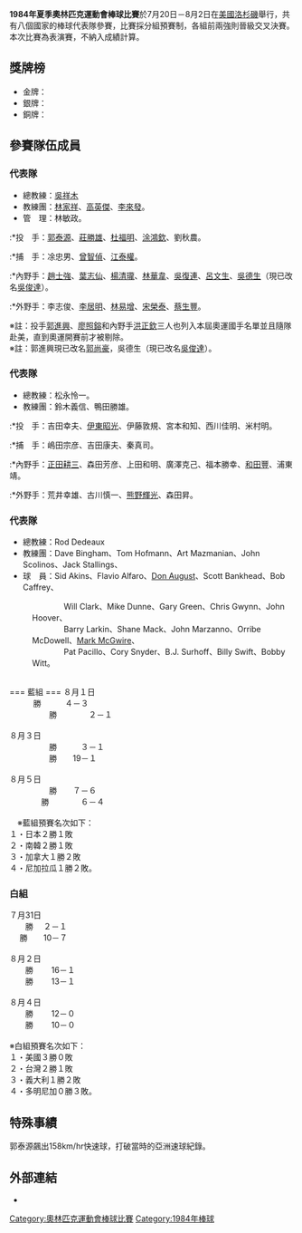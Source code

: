 {{Multiple issues|
{{Copy edit|time=2022-05-06T13:10:24+00:00}}
{{Unreferenced|time=2022-05-06T13:10:24+00:00}}
}}
{{Incomplete|time=2022-05-06T13:10:24+00:00}}
'''1984年夏季奧林匹克運動會棒球比賽'''於7月20日－8月2日在[[美國|美國]][[洛杉磯|洛杉磯]]舉行，共有八個國家的棒球代表隊參賽，比賽採分組預賽制，各組前兩強則晉級交叉決賽。本次比賽為表演賽，不納入成績計算。
== 獎牌榜 ==
* 金牌：{{JPN}}
* 銀牌：{{USA}}
* 銅牌：{{TPE}}

== 參賽隊伍成員 ==
=== {{TPE}}代表隊 ===
*總教練：[[吳祥木|吳祥木]]
*教練團：[[林家祥|林家祥]]、[[高英傑|高英傑]]、[[李來發|李來發]]。
*管　理：林敏政。
:*投　手：[[郭泰源|郭泰源]]、[[莊勝雄|莊勝雄]]、[[杜福明|杜福明]]、[[涂鴻欽|涂鴻欽]]、劉秋農。
:*捕　手：凃忠男、[[曾智偵|曾智偵]]、[[江泰權|江泰權]]。
:*內野手：[[趙士強|趙士強]]、[[葉志仙|葉志仙]]、[[楊清瓏|楊清瓏]]、[[林華韋|林華韋]]、[[吳復連|吳復連]]、[[呂文生|呂文生]]、[[吳德生|吳德生]]（現已改名[[吳俊達|吳俊達]]）。
:*外野手：李志俊、[[李居明_(棒球運動員)|李居明]]、[[林易增|林易增]]、[[宋榮泰|宋榮泰]]、[[蔡生豐|蔡生豐]]。

※註：投手[[郭進興|郭進興]]、[[廖照鎔|廖照鎔]]和內野手[[洪正欽|洪正欽]]三人也列入本屆奧運國手名單並且隨隊赴美，直到奧運開賽前才被剔除。<br />
※註：郭進興現已改名[[郭尚豪|郭尚豪]]，吳德生（現已改名[[吳俊達|吳俊達]]）。
<br/>

=== {{JAP}}代表隊 ===
*總教練：松永怜一。
*教練團：鈴木義信、鴨田勝雄。
:*投　手：吉田幸夫、[[伊東昭光|伊東昭光]]、伊藤敦規、宮本和知、西川佳明、米村明。
:*捕　手：嶋田宗彦、吉田康夫、秦真司。
:*內野手：[[正田耕三|正田耕三]]、森田芳彦、上田和明、廣澤克己、福本勝幸、[[和田豐|和田豐]]、浦東靖。
:*外野手：荒井幸雄、古川慎一、[[熊野輝光|熊野輝光]]、森田昇。
<br/>

=== {{USA}}代表隊 ===
*總教練：Rod Dedeaux
*教練團：Dave Bingham、Tom Hofmann、Art Mazmanian、John Scolinos、Jack Stallings、
*球　員：Sid Akins、Flavio Alfaro、[[奧古斯都D.A|Don August]]、Scott Bankhead、Bob Caffrey、
:　　　　Will Clark、Mike Dunne、Gary Green、Chris Gwynn、John Hoover、
:　　　　Barry Larkin、Shane Mack、John Marzanno、Orribe McDowell、[[Mark_McGwire|Mark McGwire]]、
:　　　　Pat Pacillo、Cory Snyder、B.J. Surhoff、Billy Swift、Bobby Witt。

<br/>
=== 藍組 ===
８月１日<br/> 
　　{{NCA}}　勝　{{CAN}}　　４－３ <br/> 
　　{{JAP}}　　　勝　{{KOR}}　　　２－１ <br/> 
<br/>
８月３日 <br/> 
　　{{KOR}}　　　勝　{{CAN}}　　３－１ <br/> 
　　{{JAP}}　　　勝　{{NCA}}　19－１ <br/> 
<br/>
８月５日 <br/> 
　　{{KOR}}　　　勝　{{NCA}}　７－６ <br/> 
　　{{CAN}}　　勝　{{JAP}}　　　６－４ <br/> 
<br/> 
　※藍組預賽名次如下：<br/>
１・日本２勝１敗<br/>
２・南韓２勝１敗<br/>
３・加拿大１勝２敗<br/>
４・尼加拉瓜１勝２敗。<br/>

=== 白組 ===
７月31日 <br/>
{{USA}}　　勝　 {{TPE}} ２－１　<br/>
{{ITA}}　  勝　{{DOM}}　10－７ <br/>
<br/>
８月２日 <br/>
{{USA}}　　勝　 {{ITA}}　16－１ <br/>
{{TPE}}　　勝　 {{DOM}}　13－１　 <br/>
<br/>
８月４日 <br/>
{{USA}}　　勝　 {{DOM}}　12－０ <br/>
{{TPE}}　　勝　 {{ITA}}　10－０　 <br/>
<br/>
※白組預賽名次如下：<br/>
１・美國３勝０敗<br/>
２・台灣２勝１敗<br/>
３・義大利１勝２敗<br/>
４・多明尼加０勝３敗。 <br/>

== 特殊事績 ==
郭泰源飆出158km/hr快速球，打破當時的亞洲速球紀錄。 <br/>

== 外部連結 ==
*{{台灣棒球維基館|1984年第二十三屆洛杉磯奧運會|1984年夏季奧林匹克運動會棒球比賽}}

[[Category:奧林匹克運動會棒球比賽|Category:奧林匹克運動會棒球比賽]]
[[Category:1984年棒球|Category:1984年棒球]]